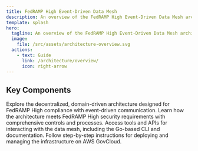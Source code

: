 ```yaml
---
title: FedRAMP High Event-Driven Data Mesh
description: An overview of the FedRAMP High Event-Driven Data Mesh architecture.
template: splash
hero:
  tagline: An overview of the FedRAMP High Event-Driven Data Mesh architecture.
  image:
    file: /src/assets/architecture-overview.svg
  actions:
    - text: Guide 
      link: /architecture/overview/
      icon: right-arrow
---
```



## Key Components

<CardGrid stagger>
	<Card title="Architecture Overview" icon="open-book">
		Explore the decentralized, domain-driven architecture designed for FedRAMP High compliance with event-driven communication.
	</Card>
	<Card title="Security & Compliance" icon="shield">
		Learn how the architecture meets FedRAMP High security requirements with comprehensive controls and processes.
	</Card>
	<Card title="Developer Guide" icon="laptop">
		Access tools and APIs for interacting with the data mesh, including the Go-based CLI and documentation.
	</Card>
	<Card title="Deployment" icon="rocket">
		Follow step-by-step instructions for deploying and managing the infrastructure on AWS GovCloud.
	</Card>
</CardGrid>
